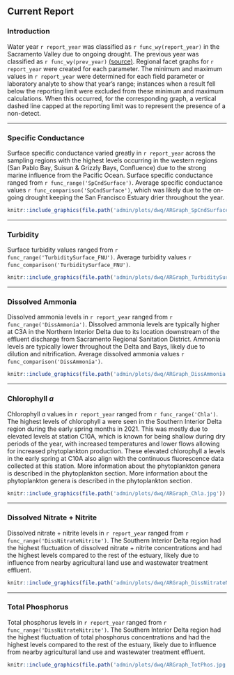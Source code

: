 ## Current Report {#dwq-report}

### Introduction

Water year `r report_year` was classified as `r func_wy(report_year)` in the Sacramento Valley due to ongoing drought. The previous year was classified as `r func_wy(prev_year)` [(source)](https://cdec.water.ca.gov/reportapp/javareports?name=WSIHIST). Regional facet graphs for `r report_year` were created for each parameter. The minimum and maximum values in `r report_year` were determined for each field parameter or laboratory analyte to show that year's range; instances when a result fell below the reporting limit were excluded from these minimum and maximum calculations. When this occurred, for the corresponding graph, a vertical dashed line capped at the reporting limit was to represent the presence of a non-detect.

------------------------------------------------------------------------

### Specific Conductance

Surface specific conductance varied greatly in `r report_year` across the sampling regions with the highest levels occurring in the western regions (San Pablo Bay, Suisun & Grizzly Bays, Confluence) due to the strong marine influence from the Pacific Ocean. Surface specific conductance ranged from `r func_range('SpCndSurface')`. Average specific conductance values `r func_comparison('SpCndSurface')`, which was likely due to the on-going drought keeping the San Francisco Estuary drier throughout the year.

```r
knitr::include_graphics(file.path('admin/plots/dwq/ARGraph_SpCndSurface.jpg'))
```

------------------------------------------------------------------------

### Turbidity

Surface turbidity values ranged from `r func_range('TurbiditySurface_FNU')`. Average turbidity values `r func_comparison('TurbiditySurface_FNU')`.

```r
knitr::include_graphics(file.path('admin/plots/dwq/ARGraph_TurbiditySurface.jpg'))
```

------------------------------------------------------------------------

### Dissolved Ammonia

Dissolved ammonia levels in `r report_year` ranged from `r func_range('DissAmmonia')`. Dissolved ammonia levels are typically higher at C3A in the Northern Interior Delta due to its location downstream of the effluent discharge from Sacramento Regional Sanitation District. Ammonia levels are typically lower throughout the Delta and Bays, likely due to dilution and nitrification. Average dissolved ammonia values `r func_comparison('DissAmmonia')`.

```r
knitr::include_graphics(file.path('admin/plots/dwq/ARGraph_DissAmmonia.jpg'))
```

------------------------------------------------------------------------

### Chlorophyll *a*

Chlorophyll *a* values in `r report_year` ranged from `r func_range('Chla')`. The highest levels of chlorophyll a were seen in the Southern Interior Delta region during the early spring months in 2021. This was mostly due to elevated levels at station C10A, which is known for being shallow during dry periods of the year, with increased temperatures and lower flows allowing for increased phytoplankton production. These elevated chlorophyll a levels in the early spring at C10A also align with the continuous fluorescence data collected at this station. More information about the phytoplankton genera is described in the phytoplankton section. More information about the phytoplankton genera is described in the phytoplankton section.

```r
knitr::include_graphics(file.path('admin/plots/dwq/ARGraph_Chla.jpg'))
```

------------------------------------------------------------------------

### Dissolved Nitrate + Nitrite

Dissolved nitrate + nitrite levels in `r report_year` ranged from `r func_range('DissNitrateNitrite')`. The Southern Interior Delta region had the highest fluctuation of dissolved nitrate + nitrite concentrations and had the highest levels compared to the rest of the estuary, likely due to influence from nearby agricultural land use and wastewater treatment effluent.

```r
knitr::include_graphics(file.path('admin/plots/dwq/ARGraph_DissNitrateNitrite.jpg'))
```

------------------------------------------------------------------------

### Total Phosphorus

Total phosphorus levels in `r report_year` ranged from `r func_range('DissNitrateNitrite')`. The Southern Interior Delta region had the highest fluctuation of total phosphorus concentrations and had the highest levels compared to the rest of the estuary, likely due to influence from nearby agricultural land use and wastewater treatment effluent.

```r
knitr::include_graphics(file.path('admin/plots/dwq/ARGraph_TotPhos.jpg'))
```
